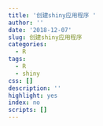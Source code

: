 ```yaml
---
title: '创建shiny应用程序 '
author: ''
date: '2018-12-07'
slug: 创建shiny应用程序
categories:
  - R
tags:
  - R
  - shiny
css: []
description: ''
highlight: yes
index: no
scripts: []
---
```

